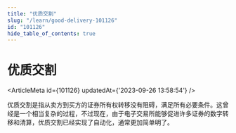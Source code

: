 ```yaml
---
title: "优质交割"
slug: "/learn/good-delivery-101126"
id: "101126"
hide_table_of_contents: true
---
```



# 优质交割

<ArticleMeta id={101126} updatedAt={'2023-09-26 13:58:54'} />
<div className='border-solid border-b border-t-0 my-4 border-[var(--ifm-color-gray-300)]' />

优质交割是指从卖方到买方的证券所有权转移没有阻碍，满足所有必要条件。这曾经是一个相当复杂的过程，不过现在，由于电子交易所能够促进许多证券的数字转移和清算，优质交割已经实现了自动化，通常更加简单明了。
